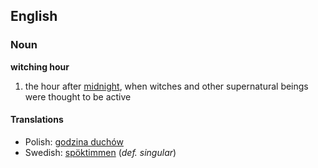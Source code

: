 ==English==
===Noun===
'''witching hour'''

#the hour after [[midnight]], when witches and other supernatural beings were thought to be active

====Translations====
*Polish: [[godzina duchów]]
*Swedish: [[spöktimmen]] (''def. singular'')